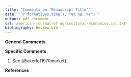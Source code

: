 ```yaml
---
title: "Comments on 'Manuscript Title'"
date: '`r format(Sys.time(), "%d %B, %Y")`'
output: pdf_document
csl: american-journal-of-agricultural-economics.csl.txt
bibliography: Review.bib
---
```



**General Comments**



 


**Specific Comments**

1. See [@akerlof1970market]


**References** 
